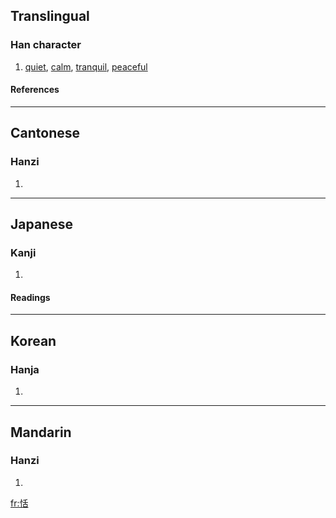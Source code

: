 ==Translingual==
===Han character===
{{Han char|rn=61|rad=心|as=06|sn=9|four=9206<sub>4</sub>|canj=心竹十口 (PHJR)}}
# [[quiet]], [[calm]], [[tranquil]], [[peaceful]]
====References====
{{Han ref|kx=0385.140|dkj=10595|dj=0717.040|hdz=42296.050|uh=606C|ud=24684|bh=ABEF|bd=44015}}
----
==Cantonese==
===Hanzi===
{{yue-hanzi|jyut=|y=tim4}}
# {{defn|Cantonese}}
----
==Japanese==
===Kanji===
{{ja-kanji|grade=|rs=心06}}
# {{defn|Japanese}} 
====Readings====
{{ja-readings|on=[[てん]] (ten)|kun=[[やすい]] (yasui)}}
----
==Korean==
===Hanja===
{{ko-hanja|hangeul=념>염|eumhun=|rv=nyeom>yeom|mr=nyŏm>yŏm|y=nyem>yem}}
# {{defn|Korean}}
----
==Mandarin==
===Hanzi===
{{cmn-hanzi|pin=[[tián]] (tian2), [[wū]] (wu1), [[wù]] (wu4)|wg=t'ien<sup>2</sup>, wu<sup>1</sup>, wu<sup>4</sup>}}
# {{defn|Mandarin}}

[[fr:恬]]